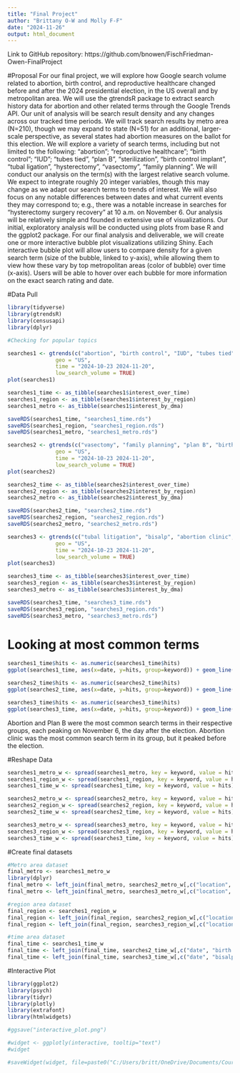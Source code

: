 ```yaml
---
title: "Final Project"
author: "Brittany O-W and Molly F-F"
date: "2024-11-26"
output: html_document
---
```


Link to GitHub repository: https://github.com/bnowen/FischFriedman-Owen-FinalProject

#Proposal
For our final project, we will explore how Google search volume related to abortion, birth control, and reproductive healthcare changed before and after the 2024 presidential election, in the US overall and by metropolitan area. We will use the gtrendsR package to extract search history data for abortion and other related terms through the Google Trends API. Our unit of analysis will be search result density and any changes across our tracked time periods. We will track search results by metro area (N=210), though we may expand to state (N=51) for an additional, larger-scale perspective, as several states had abortion measures on the ballot for this election. We will explore a variety of search terms, including but not limited to the following: “abortion”; “reproductive healthcare”; “birth control”; “IUD”; “tubes tied”, “plan B”, “sterilization”, “birth control implant”, “tubal ligation”, “hysterectomy”, “vasectomy”, “family planning”. We will conduct our analysis on the term(s) with the largest relative search volume. We expect to integrate roughly 20 integer variables, though this may change as we adapt our search terms to trends of interest. We will also focus on any notable differences between dates and what current events they may correspond to; e.g., there was a notable increase in searches for “hysterectomy surgery recovery” at 10 a.m. on November 6. Our analysis will be relatively simple and founded in extensive use of visualizations. Our initial, exploratory analysis will be conducted using plots from base R and the ggplot2 package. For our final analysis and deliverable, we will create one or more interactive bubble plot visualizations utilizing Shiny. Each interactive bubble plot will allow users to compare density for a given search term (size of the bubble, linked to y-axis), while allowing them to view how these vary by top metropolitan areas (color of bubble) over time (x-axis). Users will be able to hover over each bubble for more information on the exact search rating and date. 

#Data Pull

```r
library(tidyverse)
library(gtrendsR)
library(censusapi)
library(dplyr)
```

```r
#Checking for popular topics

searches1 <- gtrends(c("abortion", "birth control", "IUD", "tubes tied", "hysterectomy"),
               geo = "US",
               time = "2024-10-23 2024-11-20",
               low_search_volume = TRUE)
plot(searches1)

searches1_time <- as_tibble(searches1$interest_over_time)
searches1_region <- as_tibble(searches1$interest_by_region)
searches1_metro <- as_tibble(searches1$interest_by_dma)

saveRDS(searches1_time, "searches1_time.rds")
saveRDS(searches1_region, "searches1_region.rds")
saveRDS(searches1_metro, "searches1_metro.rds")


```
```r
searches2 <- gtrends(c("vasectomy", "family planning", "plan B", "birth control implant"),
               geo = "US",
               time = "2024-10-23 2024-11-20",
               low_search_volume = TRUE)
plot(searches2)

searches2_time <- as_tibble(searches2$interest_over_time)
searches2_region <- as_tibble(searches2$interest_by_region)
searches2_metro <- as_tibble(searches2$interest_by_dma)

saveRDS(searches2_time, "searches2_time.rds")
saveRDS(searches2_region, "searches2_region.rds")
saveRDS(searches2_metro, "searches2_metro.rds")
```
```r
searches3 <- gtrends(c("tubal litigation", "bisalp", "abortion clinic", "abortion center"),
               geo = "US",
               time = "2024-10-23 2024-11-20",
               low_search_volume = TRUE)
plot(searches3)

searches3_time <- as_tibble(searches3$interest_over_time)
searches3_region <- as_tibble(searches3$interest_by_region)
searches3_metro <- as_tibble(searches3$interest_by_dma)

saveRDS(searches3_time, "searches3_time.rds")
saveRDS(searches3_region, "searches3_region.rds")
saveRDS(searches3_metro, "searches3_metro.rds")
```

# Looking at most common terms

``` r
searches1_time$hits <- as.numeric(searches1_time$hits)
ggplot(searches1_time, aes(x=date, y=hits, group=keyword)) + geom_line(aes(color=keyword))

searches2_time$hits <- as.numeric(searches2_time$hits)
ggplot(searches2_time, aes(x=date, y=hits, group=keyword)) + geom_line(aes(color=keyword))

searches3_time$hits <- as.numeric(searches3_time$hits)
ggplot(searches3_time, aes(x=date, y=hits, group=keyword)) + geom_line(aes(color=keyword))
```

Abortion and Plan B were the most common search terms in their respective groups, each peaking on November 6, the day after the election. Abortion clinic was the most common search term in its group, but it peaked before the election.

#Reshape Data

```r
searches1_metro_w <- spread(searches1_metro, key = keyword, value = hits)
searches1_region_w <- spread(searches1_region, key = keyword, value = hits)
searches1_time_w <- spread(searches1_time, key = keyword, value = hits)

searches2_metro_w <- spread(searches2_metro, key = keyword, value = hits)
searches2_region_w <- spread(searches2_region, key = keyword, value = hits)
searches2_time_w <- spread(searches2_time, key = keyword, value = hits)

searches3_metro_w <- spread(searches3_metro, key = keyword, value = hits)
searches3_region_w <- spread(searches3_region, key = keyword, value = hits)
searches3_time_w <- spread(searches3_time, key = keyword, value = hits)
```

#Create final datasets

```r

#Metro area dataset
final_metro <- searches1_metro_w
library(dplyr)
final_metro <- left_join(final_metro, searches2_metro_w[,c("location", "birth control implant","family planning", "vasectomy")], by="location")
final_metro <- left_join(final_metro, searches3_metro_w[,c("location", "abortion center","abortion clinic", "bisalp", "tubal litigation")], by="location")
```
```r
#region area dataset
final_region <- searches1_region_w
final_region <- left_join(final_region, searches2_region_w[,c("location", "birth control implant","family planning", "vasectomy")], by="location")
final_region <- left_join(final_region, searches3_region_w[,c("location", "bisalp", "tubal litigation")], by="location")

```
```r
#time area dataset
final_time <- searches1_time_w
final_time <- left_join(final_time, searches2_time_w[,c("date", "birth control implant","family planning", "vasectomy")], by="date")
final_time <- left_join(final_time, searches3_time_w[,c("date", "bisalp", "tubal litigation")], by="date")

```

#Interactive Plot

```r
library(ggplot2)
library(psych)
library(tidyr)
library(plotly)
library(extrafont)
library(htmlwidgets)
```

```r
#ggsave("interactive_plot.png")
```

```r
#widget <- ggplotly(interactive, tooltip="text")
#widget

#saveWidget(widget, file=paste0("C:/Users/britt/OneDrive/Documents/Coursework/SURV 727/final project plot.html"))
```